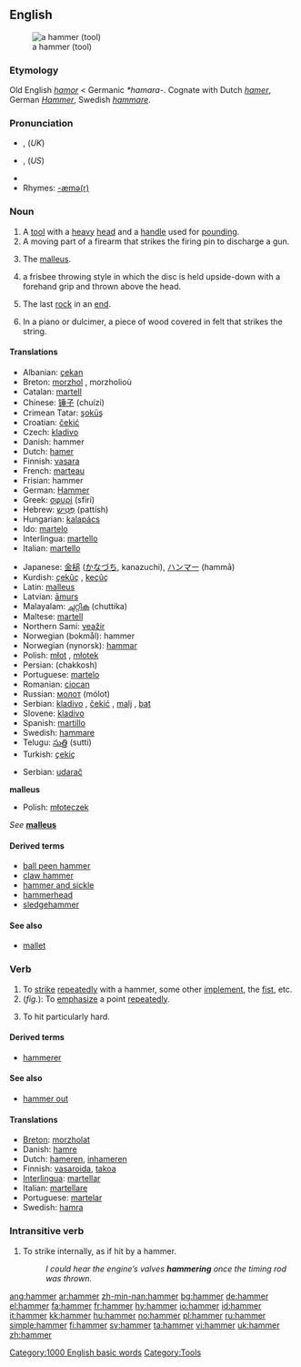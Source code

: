 {{see|Hammer}}
==English==
{{wikipedia}}
[[Image:Framing hammer.jpg|thumb|a hammer (tool)]]

===Etymology===
Old English ''[[hamor]]'' < Germanic ''*hamara-''. Cognate with Dutch ''[[hamer]]'', German ''[[Hammer]]'', Swedish ''[[hammare]]''.

===Pronunciation===
*{{IPA|/ˈhæmə/}}, {{SAMPA|/"h{m@/}} (''UK'')
*{{IPA|/ˈhæmɚ/}}, {{SAMPA|/"h{m@`/}} (''US'')
*{{audio|en-us-hammer.ogg|Audio (US)}}
*Rhymes: [[Rhymes:English:-æmə(r)|-æmə(r)]]

===Noun===
{{en-noun}}

# A [[tool]] with a [[heavy]] [[head]] and a [[handle]] used for [[pounding]].
# A moving part of a firearm that strikes the firing pin to discharge a gun.
# {{anatomy}} The [[malleus]].
# {{context|Ultimate Frisbee}} a frisbee throwing style in which the disc is held upside-down with a forehand grip and thrown above the head.
# {{curling}} The last [[rock]] in an [[end]].
# {{music}} In a piano or dulcimer, a piece of wood covered in felt that strikes the string.

====Translations====
{{trans-top|tool}}
*Albanian: [[çekan]] {{m}}
*Breton: [[morzhol]] {{m}}, morzholioù {{p}}
*Catalan: [[martell]] {{m}}
*Chinese: [[锤子]] (chuízi)
*Crimean Tatar: [[şoküş]]
*Croatian: [[čekić]] {{m}}
*Czech: [[kladivo]] {{n}}
*Danish: hammer
*Dutch: [[hamer]] {{m}}
*Finnish: [[vasara]]
*French: [[marteau]] {{m}}
*Frisian: hammer
*German: [[Hammer]] {{m}}
*Greek: [[σφυρί]] (sfirí) {{n}}
*Hebrew: [[פטיש|פַּטִּישׁ]] (pattísh)
*Hungarian: [[kalapács]]
*Ido: [[martelo]]
*Interlingua: [[martello]]
*Italian: [[martello]] {{m}}
{{trans-mid}}
*Japanese: [[金槌]] ([[かなづち]], kanazuchi), [[ハンマー]] (hammā)
*Kurdish: [[çekûç]] {{m}}, [[keçûç]] {{m}}
*Latin: [[malleus]] {{m}}
*Latvian: [[āmurs]] {{m}}
*Malayalam: [[ചുറ്റിക]] (chuttika)
*Maltese: [[martell]] {{m}}
*Northern Sami: [[veažir]]
*Norwegian (bokmål): hammer
*Norwegian (nynorsk): [[hammar]]
*Polish: [[młot]] {{m}}, [[młotek]] {{m}}
*Persian: {{FAchar|[[چکش]]}} (chakkosh)
*Portuguese: [[martelo]] {{m}}
*Romanian: [[ciocan]] {{m}}
*Russian: [[молот]] (mólot) {{m}}
*Serbian: [[kladivo]] {{n}}, [[čekić]] {{m}}, [[malj]] {{m}}, [[bat]] {{m}}
*Slovene: [[kladivo]] {{n}}
*Spanish: [[martillo]] {{m}}
*Swedish: [[hammare]] {{c}}
*Telugu: [[సుత్తి]] (sutti)
*Turkish: [[çekiç]]
{{trans-bottom}}

{{trans-top|part of a firearm}}
*Serbian: [[udarač]] {{m}}
{{trans-mid}}
{{trans-bottom}}

'''malleus'''
*Polish: [[młoteczek]]

''See'' '''[[malleus]]'''

====Derived terms====
*[[ball peen hammer]]
*[[claw hammer]]
*[[hammer and sickle]]
*[[hammerhead]]
*[[sledgehammer]]

====See also====
*[[mallet]]

===Verb===
{{en-verb}}

# To [[strike]] [[repeatedly]] with a hammer, some other [[implement]], the [[fist]], etc.
# (''fig.''): To [[emphasize]] a point [[repeatedly]].
# {{sports}} To hit particularly hard. <!-- This applies to anything, not just a baseball-->

====Derived terms====
*[[hammerer]]

====See also====
*[[hammer out]]

====Translations====
{{rfc-trans}}
*[[Breton]]: [[morzholat]]
*Danish: [[hamre]]
*Dutch: [[hameren]], [[inhameren]]
*Finnish: [[vasaroida]], [[takoa]]
*[[Interlingua]]: [[martellar]]
*Italian: [[martellare]]
*Portuguese: [[martelar]]
*Swedish: [[hamra]]

===Intransitive verb===
{{en-verb}}

# To strike internally, as if hit by a hammer.
#:''I could hear the engine’s valves '''hammering''' once the timing rod was thrown.''

[[Category:1000 English basic words]]
[[Category:Tools]]

[[ang:hammer]]
[[ar:hammer]]
[[zh-min-nan:hammer]]
[[bg:hammer]]
[[de:hammer]]
[[el:hammer]]
[[fa:hammer]]
[[fr:hammer]]
[[hy:hammer]]
[[io:hammer]]
[[id:hammer]]
[[it:hammer]]
[[kk:hammer]]
[[hu:hammer]]
[[no:hammer]]
[[pl:hammer]]
[[ru:hammer]]
[[simple:hammer]]
[[fi:hammer]]
[[sv:hammer]]
[[ta:hammer]]
[[vi:hammer]]
[[uk:hammer]]
[[zh:hammer]]